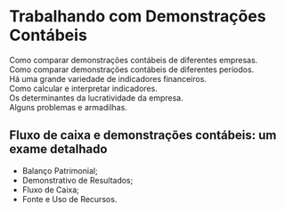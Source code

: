 # Trabalhando com Demonstrações Contábeis

Como comparar demonstrações contábeis de diferentes empresas.\
Como comparar demonstrações contábeis de diferentes períodos.\
Há uma grande variedade de indicadores financeiros.\
Como calcular e interpretar indicadores.\
Os determinantes da lucratividade da empresa.\
Alguns problemas e armadilhas.

## Fluxo de caixa e demonstrações contábeis: um exame detalhado

- Balanço Patrimonial;\
- Demonstrativo de Resultados;\
- Fluxo de Caixa;\
- Fonte e Uso de Recursos.




